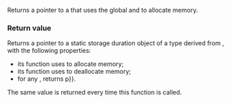 {{cpp/experimental/pmr/title|new_delete_resource}}
{{cpp/experimental/lib extensions/pmr/navbar}}
{{ddcl|header=experimental/memory_resource | since=libfund_ts |
memory_resource* new_delete_resource() noexcept;
}}

Returns a pointer to a {{tt|memory_resource}} that uses the global {{lc|operator new}} and {{lc|operator delete}} to allocate memory.

=== Return value ===

Returns a pointer {{tt|p}} to a static storage duration object of a type derived from {{lc|std::experimental::pmr::memory_resource}}, with the following properties:
* its {{tt|allocate()}} function uses {{tt|::operator new}} to allocate memory;
* its {{tt|deallocate()}} function uses {{tt|::operator delete}} to deallocate memory;
* for any {{tt|memory_resource}} {{tt|r}}, {{tt|p-&gt;is_equal(r)}} returns {{tt|&amp;r {{==}} p}}.

The same value is returned every time this function is called.